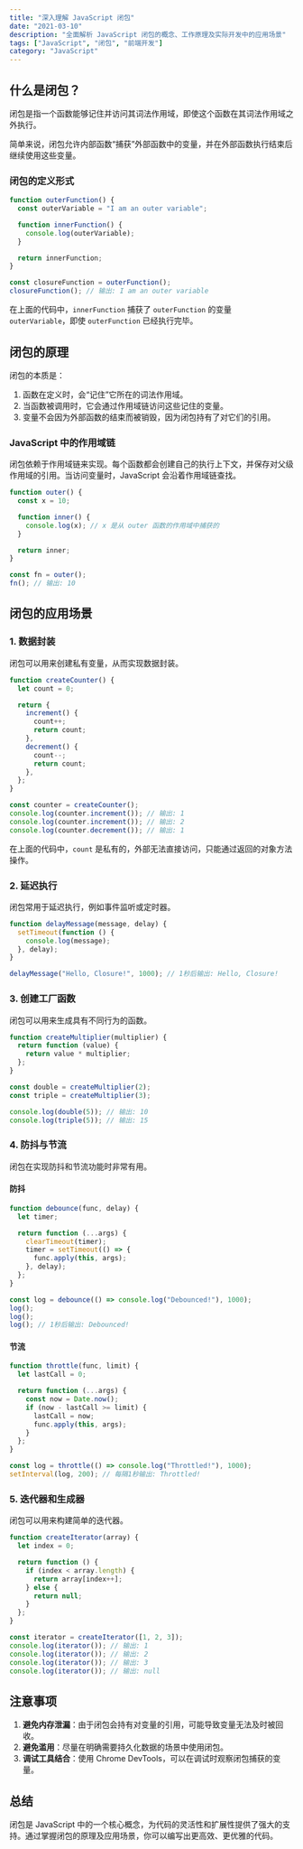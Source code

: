 ```yaml
---
title: "深入理解 JavaScript 闭包"
date: "2021-03-10"
description: "全面解析 JavaScript 闭包的概念、工作原理及实际开发中的应用场景"
tags: ["JavaScript", "闭包", "前端开发"]
category: "JavaScript"
---
```


## 什么是闭包？

闭包是指一个函数能够记住并访问其词法作用域，即使这个函数在其词法作用域之外执行。

简单来说，闭包允许内部函数“捕获”外部函数中的变量，并在外部函数执行结束后继续使用这些变量。

### 闭包的定义形式

```jsx
function outerFunction() {
  const outerVariable = "I am an outer variable";

  function innerFunction() {
    console.log(outerVariable);
  }

  return innerFunction;
}

const closureFunction = outerFunction();
closureFunction(); // 输出: I am an outer variable
```

在上面的代码中，`innerFunction` 捕获了 `outerFunction` 的变量 `outerVariable`，即使 `outerFunction` 已经执行完毕。

## 闭包的原理

闭包的本质是：

1. 函数在定义时，会“记住”它所在的词法作用域。
2. 当函数被调用时，它会通过作用域链访问这些记住的变量。
3. 变量不会因为外部函数的结束而被销毁，因为闭包持有了对它们的引用。

### JavaScript 中的作用域链

闭包依赖于作用域链来实现。每个函数都会创建自己的执行上下文，并保存对父级作用域的引用。当访问变量时，JavaScript 会沿着作用域链查找。

```javascript
function outer() {
  const x = 10;

  function inner() {
    console.log(x); // x 是从 outer 函数的作用域中捕获的
  }

  return inner;
}

const fn = outer();
fn(); // 输出: 10
```

## 闭包的应用场景

### 1. 数据封装

闭包可以用来创建私有变量，从而实现数据封装。

```javascript
function createCounter() {
  let count = 0;

  return {
    increment() {
      count++;
      return count;
    },
    decrement() {
      count--;
      return count;
    },
  };
}

const counter = createCounter();
console.log(counter.increment()); // 输出: 1
console.log(counter.increment()); // 输出: 2
console.log(counter.decrement()); // 输出: 1
```

在上面的代码中，`count` 是私有的，外部无法直接访问，只能通过返回的对象方法操作。

### 2. 延迟执行

闭包常用于延迟执行，例如事件监听或定时器。

```javascript
function delayMessage(message, delay) {
  setTimeout(function () {
    console.log(message);
  }, delay);
}

delayMessage("Hello, Closure!", 1000); // 1秒后输出: Hello, Closure!
```

### 3. 创建工厂函数

闭包可以用来生成具有不同行为的函数。

```javascript
function createMultiplier(multiplier) {
  return function (value) {
    return value * multiplier;
  };
}

const double = createMultiplier(2);
const triple = createMultiplier(3);

console.log(double(5)); // 输出: 10
console.log(triple(5)); // 输出: 15
```

### 4. 防抖与节流

闭包在实现防抖和节流功能时非常有用。

#### 防抖

```javascript
function debounce(func, delay) {
  let timer;

  return function (...args) {
    clearTimeout(timer);
    timer = setTimeout(() => {
      func.apply(this, args);
    }, delay);
  };
}

const log = debounce(() => console.log("Debounced!"), 1000);
log();
log();
log(); // 1秒后输出: Debounced!
```

#### 节流

```javascript
function throttle(func, limit) {
  let lastCall = 0;

  return function (...args) {
    const now = Date.now();
    if (now - lastCall >= limit) {
      lastCall = now;
      func.apply(this, args);
    }
  };
}

const log = throttle(() => console.log("Throttled!"), 1000);
setInterval(log, 200); // 每隔1秒输出: Throttled!
```

### 5. 迭代器和生成器

闭包可以用来构建简单的迭代器。

```javascript
function createIterator(array) {
  let index = 0;

  return function () {
    if (index < array.length) {
      return array[index++];
    } else {
      return null;
    }
  };
}

const iterator = createIterator([1, 2, 3]);
console.log(iterator()); // 输出: 1
console.log(iterator()); // 输出: 2
console.log(iterator()); // 输出: 3
console.log(iterator()); // 输出: null
```

## 注意事项

1. **避免内存泄漏**：由于闭包会持有对变量的引用，可能导致变量无法及时被回收。
2. **避免滥用**：尽量在明确需要持久化数据的场景中使用闭包。
3. **调试工具结合**：使用 Chrome DevTools，可以在调试时观察闭包捕获的变量。

## 总结

闭包是 JavaScript 中的一个核心概念，为代码的灵活性和扩展性提供了强大的支持。通过掌握闭包的原理及应用场景，你可以编写出更高效、更优雅的代码。
